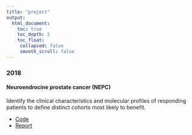 ```yaml
---
title: "project"
output:
  html_document:
    toc: true
    toc_depth: 5
    toc_float:
     collapsed: false
     smooth_scroll: false
---
```


<link rel="stylesheet" href="styles.css" type="text/css">

### 2018

#### Neuroendrocine prostate cancer (NEPC)

Identify the clinical characteristics and molecular profiles of responding patients to define distinct cohorts most likely to benefit.

+ [Code](/content/project/NEPC.html)
+ [Report](/content/project/NEPC_paper.pdf)
